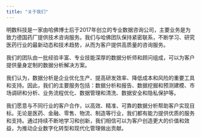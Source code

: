 ```yaml
---
title: "关于我们"
---
```


明数科技是一家由哈佛博士后于2017年创立的专业数据咨询公司，主要业务是为致力德国药厂提供技术咨询服务。我们与哈佛团队保持紧密联系，不断学习、研究医药行业的最新动态和技术趋势，从而为客户提供高质量的咨询服务。

我们的团队由一批经验丰富、专业技能深厚的数据分析师和顾问组成，可以为客户提供量身定制的数据分析解决方案。

我们认为，数据分析是企业优化生产、提高研发效率、降低成本和风险的重要工具和支持。因此，我们的主要服务包括：数据分析和报告、数据挖掘和预测建模、市场调研和分析、业务流程优化、数据管理和清洗、数据安全和隐私保护等。

我们愿意与不同行业的客户合作，以高效、精准、可靠的数据分析帮助客户实现目标。无论是医药、金融、零售、物流、制造等行业，我们都有能力提供优质的服务和支持。通过持续不断地学习和创新，我们相信可以为客户创造更大的价值和效益，为推动企业数字化转型和现代化管理做出贡献。